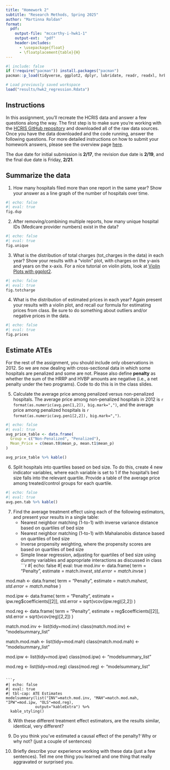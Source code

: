 ```yaml
---
title: "Homework 2"
subtitle: "Research Methods, Spring 2025"
author: "Martinna Roldan"
format:
  pdf:
    output-file: "mccarthy-i-hwk1-1"
    output-ext:  "pdf"
    header-includes:
      - \usepackage{float}
      - \floatplacement{table}{H}
---
```

```r
#| include: false
if (!require("pacman")) install.packages("pacman")
pacman::p_load(tidyverse, ggplot2, dplyr, lubridate, readr, readxl, hrbrthemes, scales, ggrepel, kableExtra, modelsummary) 

# Load previously saved workspace
load("results/hwk2_regression.Rdata")
```


## Instructions
In this assignment, you'll recreate the HCRIS data and answer a few questions along the way. The first step is to make sure you're working with the [HCRIS GitHub repository](https://github.com/imccart/hcris-class) and downloaded all of the raw data sources. Once you have the data downloaded and the code running, answer the following questions. For more detailed instructions on how to submit your homework answers, please see the overview page [here](/assignments/). 

The due date for initial submission is **2/17**, the revision due date is **2/19**, and the final due date is Friday, **2/21**.

## Summarize the data

1. How many hospitals filed more than one report in the same year? Show your answer as a line graph of the number of hospitals over time.
```r
#| echo: false
#| eval: true
fig.dup
```

2. After removing/combining multiple reports, how many unique hospital IDs (Medicare provider numbers) exist in the data?
```r
#| echo: false
#| eval: true
fig.unique
```

3. What is the distribution of total charges (tot_charges in the data) in each year? Show your results with a "violin" plot, with charges on the y-axis and years on the x-axis. For a nice tutorial on violin plots, look at [Violin Plots with ggplot2](https://ggplot2tutor.com/powerlifting/squats/).
```r
#| echo: false
#| eval: true
fig.totcharge
```

4. What is the distribution of estimated prices in each year? Again present your results with a violin plot, and recall our formula for estimating prices from class. Be sure to do something about outliers and/or negative prices in the data.
```r
#| echo: false
#| eval: true
fig.prices
```


## Estimate ATEs
For the rest of the assignment, you should include only observations in 2012. So we are now dealing with cross-sectional data in which some hospitals are penalized and some are not. Please also define **penalty** as whether the sum of the HRRP and HVBP amounts are negative (i.e., a net penalty under the two programs). Code to do this is in the class slides.

5. Calculate the average price among penalized versus non-penalized hospitals.
The average price among non-penalized hospitals in 2012 is `r format(as.numeric(avg.pen[1,2]), big.mark=",")`, 
and the average price among penalized hospitals is `r format(as.numeric(avg.pen1[2,2]), big.mark=",")`.

```r
#| echo: false
#| eval: true
avg_price_table <- data.frame(
  Group = c("Non-Penalized", "Penalized"),
  Mean_Price = c(mean.t0$mean_p, mean.t1$mean_p)
)

avg_price_table %>% kable()
```

6. Split hospitals into quartiles based on bed size. To do this, create 4 new indicator variables, where each variable is set to 1 if the hospital's bed size falls into the relevant quartile. Provide a table of the average price among treated/control groups for each quartile.
```r
#| echo: false
#| eval: true
avg.pen.tab %>% kable()
```

7. Find the average treatment effect using each of the following estimators, and present your results in a single table: 
    - Nearest neighbor matching (1-to-1) with inverse variance distance based on quartiles of bed size
    - Nearest neighbor matching (1-to-1) with Mahalanobis distance based on quartiles of bed size
    - Inverse propensity weighting, where the propensity scores are based on quartiles of bed size
    - Simple linear regression, adjusting for quartiles of bed size using dummy variables and appropriate interactions as discussed in class
```r
#| echo: false
#| eval: true
mod.inv <- data.frame(
  term = "Penalty",
  estimate = match.inv$est,
  std.error = match.inv$se
)

mod.mah <- data.frame(
  term = "Penalty",
  estimate = match.mah$est,
  std.error = match.mah$se
)

mod.ipw <- data.frame(
  term = "Penalty",
  estimate = ipw.reg$coefficients[[2]],
  std.error = sqrt(vcov(ipw.reg)[2,2])
)

mod.reg <- data.frame(
  term = "Penalty",
  estimate = reg$coefficients[[2]],
  std.error = sqrt(vcov(reg)[2,2])
)

match.mod.inv <- list(tidy=mod.inv)
class(match.mod.inv) <- "modelsummary_list"

match.mod.mah <- list(tidy=mod.mah)
class(match.mod.mah) <- "modelsummary_list"

mod.ipw <- list(tidy=mod.ipw)
class(mod.ipw) <- "modelsummary_list"

mod.reg <- list(tidy=mod.reg)
class(mod.reg) <- "modelsummary_list"
```

```r
#| echo: false
#| eval: true
#| tbl-cap: ATE Estimates
modelsummary(list("INV"=match.mod.inv, "MAH"=match.mod.mah, "IPW"=mod.ipw, "OLS"=mod.reg), 
             output="kableExtra") %>%
  kable_styling()
```

8. With these different treatment effect estimators, are the results similar, identical, very different? 

9. Do you think you've estimated a causal effect of the penalty? Why or why not? (just a couple of sentences)

10. Briefly describe your experience working with these data (just a few sentences). Tell me one thing you learned and one thing that really aggravated or surprised you.